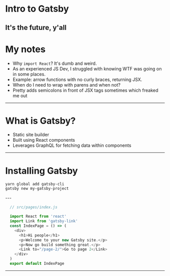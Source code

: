 
# Intro to Gatsby
It's the future, y'all
---
# My notes
- Why `import React`? It's dumb and weird.
- As an experienced JS Dev, I struggled with knowing WTF was going on in some places.
- Example: arrow functions with no curly braces, returning JSX.
- When do I need to wrap with parens and when not?
- Pretty adds semicolons in front of JSX tags sometimes which freaked me out
---
# What is Gatsby?
- Static site builder
- Built using React components
- Leverages GraphQL for fetching data within components
---
# Installing Gatsby

<div style={{ fontSize: '1.5em' }}>

```
yarn global add gatsby-cli
gatsby new my-gatsby-project
```

</div>
---


```js
  // src/pages/index.js

  import React from 'react'
  import Link from 'gatsby-link'
  const IndexPage = () => (
    <div>
      <h1>Hi people</h1>
      <p>Welcome to your new Gatsby site.</p>
      <p>Now go build something great.</p>
      <Link to="/page-2/">Go to page 2</Link>
    </div>
  )
  export default IndexPage
```
---
